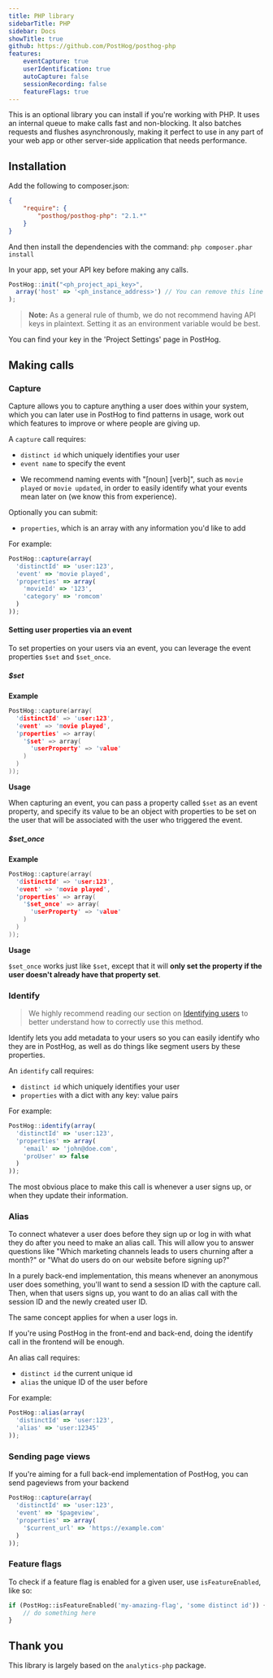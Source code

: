 ```yaml
---
title: PHP library
sidebarTitle: PHP
sidebar: Docs
showTitle: true
github: https://github.com/PostHog/posthog-php
features:
    eventCapture: true
    userIdentification: true
    autoCapture: false
    sessionRecording: false
    featureFlags: true
---
```


This is an optional library you can install if you're working with PHP. It uses an internal queue to make calls fast and non-blocking. It also batches requests and flushes asynchronously, making it perfect to use in any part of your web app or other server-side application that needs performance.

## Installation

Add the following to composer.json:
```json
{
    "require": {
        "posthog/posthog-php": "2.1.*"
    }
}
```
And then install the dependencies with the command: `php composer.phar install`

In your app, set your API key before making any calls.

```js
PostHog::init("<ph_project_api_key>",
  array('host' => '<ph_instance_address>') // You can remove this line if you're using app.posthog.com
);
```

> **Note:** As a general rule of thumb, we do not recommend having API keys in plaintext. Setting it as an environment variable would be best.

You can find your key in the 'Project Settings' page in PostHog.

## Making calls

### Capture

Capture allows you to capture anything a user does within your system, which you can later use in PostHog to find patterns in usage, work out which features to improve or where people are giving up.

A `capture` call requires:
 - `distinct id` which uniquely identifies your user
 - `event name` to specify the event
  * We recommend naming events with "[noun] [verb]", such as `movie played` or `movie updated`, in order to easily identify what your events mean later on (we know this from experience).

Optionally you can submit:
- `properties`, which is an array with any information you'd like to add

For example:

```js
PostHog::capture(array(
  'distinctId' => 'user:123',
  'event' => 'movie played',
  'properties' => array(
    'movieId' => '123',
    'category' => 'romcom'
  )
));
```

#### Setting user properties via an event

To set properties on your users via an event, you can leverage the event properties `$set` and `$set_once`.

##### $set

**Example**

```c
PostHog::capture(array(
  'distinctId' => 'user:123',
  'event' => 'movie played',
  'properties' => array(
    '$set' => array(
      'userProperty' => 'value'
    )
  )
));
```

**Usage**

When capturing an event, you can pass a property called `$set` as an event property, and specify its value to be an object with properties to be set on the user that will be associated with the user who triggered the event.

##### $set_once

**Example**

```c
PostHog::capture(array(
  'distinctId' => 'user:123',
  'event' => 'movie played',
  'properties' => array(
    '$set_once' => array(
      'userProperty' => 'value'
    )
  )
));
```

**Usage**

`$set_once` works just like `$set`, except that it will **only set the property if the user doesn't already have that property set**.

### Identify

> We highly recommend reading our section on [Identifying users](/docs/integrate/identifying-users) to better understand how to correctly use this method.

Identify lets you add metadata to your users so you can easily identify who they are in PostHog, as well as do things 
like segment users by these properties.

An `identify` call requires:
- `distinct id` which uniquely identifies your user
- `properties` with a dict with any key: value pairs 


For example:

```js
PostHog::identify(array(
  'distinctId' => 'user:123',
  'properties' => array(
    'email' => 'john@doe.com',
    'proUser' => false
  )
));
```

The most obvious place to make this call is whenever a user signs up, or when they update their information.

### Alias

To connect whatever a user does before they sign up or log in with what they do after you need to make an alias call. This will allow you to answer questions like "Which marketing channels leads to users churning after a month?" or "What do users do on our website before signing up?"

In a purely back-end implementation, this means whenever an anonymous user does something, you'll want to send a session ID with the capture call. Then, when that users signs up, you want to do an alias call with the session ID and the newly created user ID.

The same concept applies for when a user logs in.

If you're using PostHog in the front-end and back-end, doing the identify call in the frontend will be enough.

An alias call requires:
* `distinct id` the current unique id
* `alias` the unique ID of the user before

For example:

```js
PostHog::alias(array(
  'distinctId' => 'user:123',
  'alias' => 'user:12345'
));
```

### Sending page views

If you're aiming for a full back-end implementation of PostHog, you can send pageviews from your backend

```js
PostHog::capture(array(
  'distinctId' => 'user:123',
  'event' => '$pageview',
  'properties' => array(
    '$current_url' => 'https://example.com'
  )
));
```

### Feature flags

To check if a feature flag is enabled for a given user, use `isFeatureEnabled`, like so:

```php
if (PostHog::isFeatureEnabled('my-amazing-flag', 'some distinct id')) {
    // do something here
}
```

## Thank you

This library is largely based on the `analytics-php` package.
